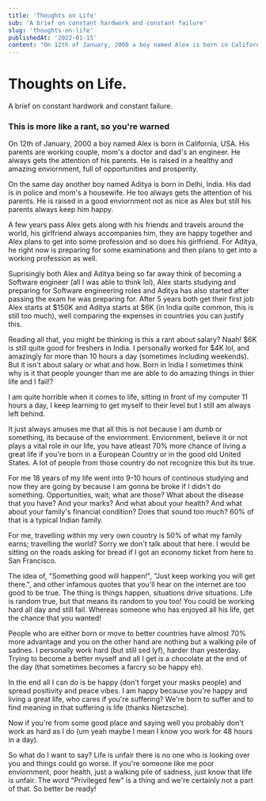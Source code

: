 ```yaml
---
title: 'Thoughts on Life'
sub: 'A brief on constant hardwork and constant failure'
slug: 'thoughts-on-life'
publishedAt: '2022-01-15'
content: "On 12th of January, 2000 a boy named Alex is born in California, USA. His parents are working couple, mom's a doctor and dad's an engineer..."
---
```



# Thoughts on Life.

<p style={{ fontSize: '1.2rem', fontWeight: '300', marginTop: '1rem' }}>
  A brief on constant hardwork and constant failure.
</p>

<div style={{ display: 'flex' }}>
  <CategoryTag category="Life" color="#ff4d6d" />
  <CategoryTag category="Philosophy" color="#0b525b" />
</div>

### This is more like a rant, so you're warned

On 12th of January, 2000 a boy named Alex is born in California, USA. His parents are working couple, mom's a doctor and dad's an engineer. He always gets the attention of his parents. He is raised in a healthy and amazing enviornment, full of opportunities and prosperity.

On the same day another boy named Aditya is born in Delhi, India. His dad is in police and mom's a housewife. He too always gets the attention of his parents. He is raised in a good enviornment not as nice as Alex but still his parents always keep him happy.

A few years pass Alex gets along with his friends and travels around the world, his girlfriend always accompanies him, they are happy together and Alex plans to get into some profession and so does his girlfriend. For Aditya, he right now is preparing for some examinations and then plans to get into a working profession as well.

Suprisingly both Alex and Aditya being so far away think of becoming a Software engineer (all I was able to think lol), Alex starts studying and preparing for Software engineering roles and Aditya has also started after passing the exam he was preparing for. After 5 years both get their first job Alex starts at $150K and Aditya starts at $6K (in India quite common, this is still too much), well comparing the expenses in countries you can justify this.

Reading all that, you might be thinking is this a rant about salary? Naah! $6K is still quite good for freshers in India. I personally worked for $4K lol, and amazingly for more than 10 hours a day (sometimes including weekends). But it isn't about salary or what and how. Born in India I sometimes think why is it that people younger than me are able to do amazing things in thier life and I fail!?

I am quite horrible when it comes to life, sitting in front of my computer 11 hours a day, I keep learning to get myself to their level but I still am always left behind.

It just always amuses me that all this is not because I am dumb or something, its because of the enviornment. Enviornment, believe it or not plays a vital role in our life, you have atleast 70% more chance of living a great life if you're born in a European Country or in the good old United States. A lot of people from those country do not recognize this but its true.

For me 18 years of my life went into 9-10 hours of continous studying and now they are going by because I am gonna be broke if I didn't do something. Opportunities, wait; what are those? What about the disease that you have? And your marks? And what about your health? And what about your family's financial condition? Does that sound too much? 60% of that is a typical Indian family.

For me, travelling within my very own country is 50% of what my family earns; travelling the world? Sorry we don't talk about that here. I would be sitting on the roads asking for bread if I got an economy ticket from here to San Francisco.

The idea of, "Something good will happen!", "Just keep working you will get there.", and other infamous quotes that you'll hear on the internet are too good to be true. The thing is things happen, situations drive situations. Life is random true, but that means its random to you too! You could be working hard all day and still fail. Whereas someone who has enjoyed all his life, get the chance that you wanted!

People who are either born or move to better countries have almost 70% more advantage and you on the other hand are nothing but a walking pile of sadnes. I personally work hard (but still sed lyf), harder than yesterday. Trying to become a better myself and all I get is a chocolate at the end of the day (that sometimes becomes a farcry so be happy eh).

In the end all I can do is be happy (don't forget your masks people) and spread positivity and peace vibes. I am happy because you're happy and living a great life, who cares if you're suffering? We're born to suffer and to find meaning in that suffering is life (thanks Nietzsche).

Now if you're from some good place and saying well you probably don't work as hard as I do (um yeah maybe I mean I know you work for 48 hours in a day).

So what do I want to say? Life is unfair there is no one who is looking over you and things could go worse. If you're someone like me poor enviornment, poor health, just a walking pile of sadness, just know that life is unfair. The word "Privileged few" is a thing and we're certainly not a part of that. So better be ready!
